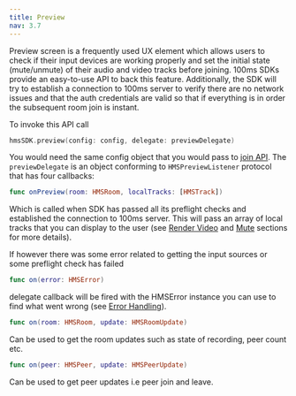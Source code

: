 ```yaml
---
title: Preview
nav: 3.7
---
```


Preview screen is a frequently used UX element which allows users to check if their input devices are working properly and set the initial state (mute/unmute) of their audio and video tracks before joining. 100ms SDKs provide an easy-to-use API to back this feature. Additionally, the SDK will try to establish a connection to 100ms server to verify there are no network issues and that the auth credentials are valid so that if everything is in order the subsequent room join is instant.

To invoke this API call

```swift
hmsSDK.preview(config: config, delegate: previewDelegate)
```

You would need the same config object that you would pass to [join API](Join). The `previewDelegate` is an object conforming to `HMSPreviewListener` protocol that has four callbacks:

```swift
func onPreview(room: HMSRoom, localTracks: [HMSTrack])
```

Which is called when SDK has passed all its preflight checks and established the connection to 100ms server. This will pass an array of local tracks that you can display to the user (see [Render Video](render-video) and [Mute](mute) sections for more details).

If however there was some error related to getting the input sources or some preflight check has failed 

```swift
func on(error: HMSError)
```

delegate callback will be fired with the HMSError instance you can use to find what went wrong (see [Error Handling](error-handling)).

```swift
func on(room: HMSRoom, update: HMSRoomUpdate)
```

Can be used to get the room updates such as state of recording, peer count etc.


```swift
func on(peer: HMSPeer, update: HMSPeerUpdate)
```

Can be used to get peer updates i.e peer join and leave. 